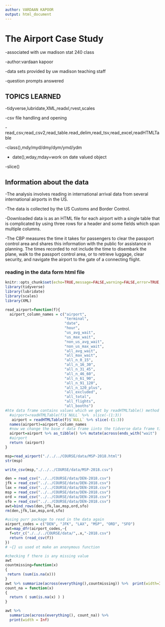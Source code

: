 ```yaml
---
author: VARDAAN KAPOOR
output: html_document
---
```

# The Airport Case Study

-associated with uw madison stat 240 class

-author:vardaan kapoor

-data sets provided by uw madison teaching staff

-question prompts answered

## TOPICS LEARNED

-tidyverse,lubridate,XML,readxl,rvest,scales

-csv file handling and opening

-read_csv,read_csv2,read_table.read_delim,read_tsv,read_excel,readHTMLTable

-class(),mdy/myd/dmy/dym/ymd/ydm

- date(),wday,mday=work on date valued object

-slice()

## Information about the data
-The analysis involves reading in international arrival data from several international airports in the US.

-The data is collected by the US Customs and Border Control.

-Downloaded data is as an HTML file for each airport with a single table that is complicated by using three rows for a header and some fields which span multiple columns.

-The CBP measures the time it takes for passengers to clear the passport control area and shares this information with the public for assistance in planning. The times recorded to not include the time to disembark the plane, walk to the passport control area, or to retrieve luggage, clear security, and navigate the airport to the gate of a connecting flight.

### reading in the data form html file
```r
knitr::opts_chunk$set(echo=TRUE,message=FALSE,warning=FALSE,error=TRUE,fig.height=4)
library(tidyverse)
library(lubridate)
library(scales)
library(XML)

read_airport=function(f){
  airport_column_names = c("airport",
                           "terminal",
                           "date",
                           "hour",
                           "us_avg_wait",
                           "us_max_wait",
                           "non_us_avg_wait",
                           "non_us_max_wait",
                           "all_avg_wait",
                           "all_max_wait",
                           "all_n_0_15",
                           "all_n_16_30",
                           "all_n_31_45",
                           "all_n_46_60",
                           "all_n_61_90",
                           "all_n_91_120",
                           "all_n_120_plus",
                           "all_excluded",
                           "all_total",
                           "all_flights",
                           "all_booths")
#hte data frame contains values which we get by readHTMLTable() method and it gives us null value as the first value-we remove this value and slice the first 3 rows whcih are of no need
  #airport=readHTMLTable(f)$`NULL` %>%  slice(-(1:3))
   airport = readHTMLTable(f)$`NULL` %>% slice(-(1:3))
  names(airport)=airport_column_names
  #now we change the base r data frame iinto the tidverse data frame tibble
  airport=airport %>% as_tibble() %>% mutate(across(ends_with("wait") | starts_with("all"), as.numeric)) %>% mutate(across(where(is.factor),as.character)) %>% mutate(date=mdy(date))
  #airport
  return (airport)
}
```

```r
msp=read_airport("./../../COURSE/data/MSP-2018.html")
str(msp)
```
```r
write_csv(msp,"./../../COURSE/data/MSP-2018.csv")
```

```r
den = read_csv("../../COURSE/data/DEN-2018.csv")
jfk = read_csv("../../COURSE/data/DEN-2018.csv")
lax = read_csv("../../COURSE/data/DEN-2018.csv")
msp = read_csv("../../COURSE/data/DEN-2018.csv")
ord = read_csv("../../COURSE/data/DEN-2018.csv")
sfo = read_csv("../../COURSE/data/DEN-2018.csv")
awt=bind_rows(den,jfk,lax,msp,ord,sfo)
rm(den,jfk,lax,msp,ord,sfo)

#using purr package to read in the data again
airport_codes = c("DEN", "JFK", "LAX", "MSP", "ORD", "SFO")
awt=map_dfr(airport_codes,~{
  f=str_c("./../../COURSE/data/",.x,"-2018.csv")
  return (read_csv(f))
})
# ~{} us used ot make an anonymous function

```

```r
#checking f there is any missing value
awt
countmissing=function(x)
{
 return (sum(is.na(x))) 
}
awt %>% summarize(across(everything(),countmissing)) %>%  print(width=Inf)
count_na = function(x)
{
  return ( sum(is.na(x) ) )
}

awt %>%
  summarize(across(everything(), count_na)) %>% 
  print(width = Inf)
```